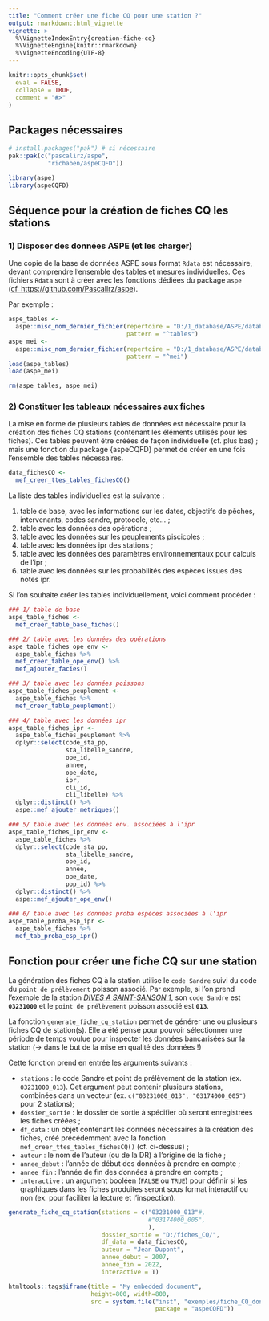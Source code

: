 ```yaml
---
title: "Comment créer une fiche CQ pour une station ?"
output: rmarkdown::html_vignette
vignette: >
  %\VignetteIndexEntry{creation-fiche-cq}
  %\VignetteEngine{knitr::rmarkdown}
  %\VignetteEncoding{UTF-8}
---
```


```r
knitr::opts_chunk$set(
  eval = FALSE,
  collapse = TRUE,
  comment = "#>"
)
```

## Packages nécessaires

```r
# install.packages("pak") # si nécessaire
pak::pak(c("pascalirz/aspe",
           "richaben/aspeCQFD"))

library(aspe) 
library(aspeCQFD)
```


## Séquence pour la création de fiches CQ les stations

### 1) Disposer des données ASPE (et les charger)

Une copie de la base de données ASPE sous format `Rdata` est nécessaire, devant comprendre l'ensemble des tables et mesures individuelles. Ces fichiers `Rdata` sont à créer avec les fonctions dédiées du package `aspe` ([cf. https://github.com/PascalIrz/aspe](https://github.com/PascalIrz/aspe)).

Par exemple :

```r
aspe_tables <-
  aspe::misc_nom_dernier_fichier(repertoire = "D:/1_database/ASPE/database_aspe/processed_data",
                                 pattern = "^tables")
aspe_mei <- 
  aspe::misc_nom_dernier_fichier(repertoire = "D:/1_database/ASPE/database_aspe/processed_data",
                                 pattern = "^mei")
load(aspe_tables)
load(aspe_mei)

rm(aspe_tables, aspe_mei)
```

### 2) Constituer les tableaux nécessaires aux fiches

La mise en forme de plusieurs tables de données est nécessaire pour la création des fiches CQ stations (contenant les éléments utilisés pour les fiches). Ces tables peuvent être créées de façon individuelle (cf. plus bas) ; mais une fonction du package {aspeCQFD} permet de créer en une fois l'ensemble des tables nécessaires.

```r
data_fichesCQ <-
  mef_creer_ttes_tables_fichesCQ()
```

La liste des tables individuelles est la suivante :

1. table de base, avec les informations sur les dates, objectifs de pêches, intervenants, codes sandre, protocole, etc... ;
1. table avec les données des opérations ;
1. table avec les données sur les peuplements piscicoles ;
1. table avec les données ipr des stations ;
1. table avec les données des paramètres environnementaux pour calculs de l'ipr ;
1. table avec les données sur les probabilités des espèces issues des notes ipr.

Si l'on souhaite créer les tables individuellement, voici comment procéder :

```r
### 1/ table de base
aspe_table_fiches <-
  mef_creer_table_base_fiches()

### 2/ table avec les données des opérations
aspe_table_fiches_ope_env <-
  aspe_table_fiches %>% 
  mef_creer_table_ope_env() %>% 
  mef_ajouter_facies()

### 3/ table avec les données poissons
aspe_table_fiches_peuplement <-
  aspe_table_fiches %>% 
  mef_creer_table_peuplement()

### 4/ table avec les données ipr
aspe_table_fiches_ipr <-
  aspe_table_fiches_peuplement %>% 
  dplyr::select(code_sta_pp, 
                sta_libelle_sandre, 
                ope_id, 
                annee, 
                ope_date,
                ipr,
                cli_id,
                cli_libelle) %>% 
  dplyr::distinct() %>% 
  aspe::mef_ajouter_metriques() 

### 5/ table avec les données env. associées à l'ipr
aspe_table_fiches_ipr_env <-
  aspe_table_fiches %>% 
  dplyr::select(code_sta_pp, 
                sta_libelle_sandre, 
                ope_id, 
                annee, 
                ope_date,
                pop_id) %>% 
  dplyr::distinct() %>% 
  aspe::mef_ajouter_ope_env()

### 6/ table avec les données proba espèces associées à l'ipr
aspe_table_proba_esp_ipr <-
  aspe_table_fiches %>%
  mef_tab_proba_esp_ipr()

```

## Fonction pour créer une fiche CQ sur une station

La génération des fiches CQ à la station utilise le `code Sandre` suivi du code du `point de prélèvement` poisson associé. Par exemple, si l'on prend l'exemple de la station [*DIVES A SAINT-SANSON 1*](https://www.sandre.eaufrance.fr/geo/StationMesureEauxSurface/03231000), son `code Sandre` est **`03231000`** et le `point de prélèvement` poisson associé est **`013`**.

La fonction `generate_fiche_cq_station` permet de générer une ou plusieurs fiches CQ de station(s). Elle a été pensé pour pouvoir sélectionner une période de temps voulue pour inspecter les données bancarisées sur la station (→ dans le but de la mise en qualité des données !)

Cette fonction prend en entrée les arguments suivants :

  - `stations` : le code Sandre et point de prélèvement de la station (ex. `03231000_013`). Cet argument peut contenir plusieurs stations, combinées dans un vecteur (ex. `c("03231000_013", "03174000_005")` pour 2 stations); 
  - `dossier_sortie` : le dossier de sortie à spécifier où seront enregistrées les fiches créées ;
  - `df_data` : un objet contenant les données nécessaires à la création des fiches, créé précédemment avec la fonction `mef_creer_ttes_tables_fichesCQ()` (cf. ci-dessus) ;
  - `auteur` : le nom de l'auteur (ou de la DR) à l'origine de la fiche ;
  - `annee_debut` : l'année de début des données à prendre en compte ;
  - `annee_fin` : l'année de fin des données à prendre en compte ;
  - `interactive` : un argument booléen (`FALSE` ou `TRUE`) pour définir si les graphiques dans les fiches produites seront sous format interactif ou non (ex. pour faciliter la lecture et l'inspection).


```r
generate_fiche_cq_station(stations = c("03231000_013"#, 
                                       #"03174000_005", 
                                       ),
                          dossier_sortie = "D:/fiches_CQ/",
                          df_data = data_fichesCQ,
                          auteur = "Jean Dupont",
                          annee_debut = 2007,
                          annee_fin = 2022,
                          interactive = T)

```

```r
htmltools::tags$iframe(title = "My embedded document", 
                       height=800, width=800,
                       src = system.file("inst", "exemples/fiche_CQ_donnees_station_03231000_013.html",
                                         package = "aspeCQFD"))
```

